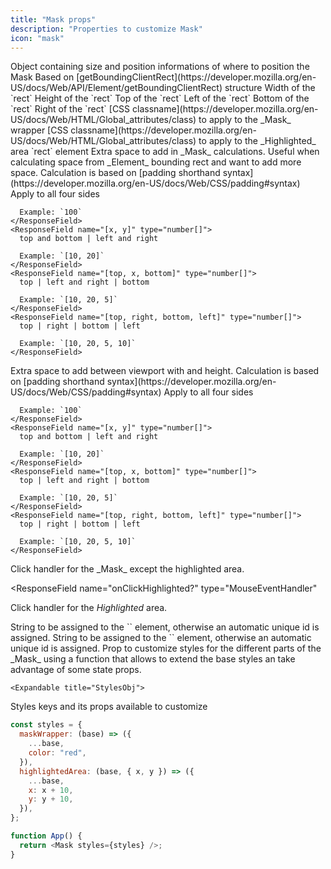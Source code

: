 ```yaml
---
title: "Mask props"
description: "Properties to customize Mask"
icon: "mask"
---
```


<ResponseField name="sizes" type="RectResult" required>
  Object containing size and position informations of where to position the Mask
  <Expandable title="RectResult">
    Based on [getBoundingClientRect](https://developer.mozilla.org/en-US/docs/Web/API/Element/getBoundingClientRect) structure
    <ResponseField name="width" type="number">
      Width of the `rect`
    </ResponseField>
    <ResponseField name="height" type="number">
      Height of the `rect`
    </ResponseField>
    <ResponseField name="top" type="number">
      Top of the `rect`
    </ResponseField>
    <ResponseField name="left" type="number">
      Left of the `rect`
    </ResponseField>
    <ResponseField name="bottom?" type="number">
      Bottom of the `rect`
    </ResponseField>
    <ResponseField name="right?" type="number">
      Right of the `rect`
    </ResponseField>

  </Expandable>
</ResponseField>

<ResponseField name="className?" type="string">
  [CSS
  classname](https://developer.mozilla.org/en-US/docs/Web/HTML/Global_attributes/class)
  to apply to the _Mask_ wrapper
</ResponseField>

<ResponseField name="highlightedAreaClassName?" type="string">
  [CSS
  classname](https://developer.mozilla.org/en-US/docs/Web/HTML/Global_attributes/class)
  to apply to the _Highlighted_ area `rect` element
</ResponseField>

<ResponseField name="padding?" type="number | number[]">
  Extra space to add in _Mask_ calculations. Useful when calculating space from
  _Element_ bounding rect and want to add more space.

  <Expandable title="space calculation">
  Calculation is based on [padding shorthand syntax](https://developer.mozilla.org/en-US/docs/Web/CSS/padding#syntax)
    <ResponseField name="value" type="number">
      Apply to all four sides

      Example: `100`
    </ResponseField>
    <ResponseField name="[x, y]" type="number[]">
      top and bottom | left and right

      Example: `[10, 20]`
    </ResponseField>
    <ResponseField name="[top, x, bottom]" type="number[]">
      top | left and right | bottom

      Example: `[10, 20, 5]`
    </ResponseField>
    <ResponseField name="[top, right, bottom, left]" type="number[]">
      top | right | bottom | left

      Example: `[10, 20, 5, 10]`
    </ResponseField>

  </Expandable>

</ResponseField>

<ResponseField name="wrapperPadding?" type="number | number[]">
  Extra space to add between viewport with and height.

  <Expandable title="space calculation">
  Calculation is based on [padding shorthand syntax](https://developer.mozilla.org/en-US/docs/Web/CSS/padding#syntax)
    <ResponseField name="value" type="number">
      Apply to all four sides

      Example: `100`
    </ResponseField>
    <ResponseField name="[x, y]" type="number[]">
      top and bottom | left and right

      Example: `[10, 20]`
    </ResponseField>
    <ResponseField name="[top, x, bottom]" type="number[]">
      top | left and right | bottom

      Example: `[10, 20, 5]`
    </ResponseField>
    <ResponseField name="[top, right, bottom, left]" type="number[]">
      top | right | bottom | left

      Example: `[10, 20, 5, 10]`
    </ResponseField>

  </Expandable>

</ResponseField>

<ResponseField name="onClick?" type="MouseEventHandler<HTMLDivElement>">
  Click handler for the _Mask_ except the highlighted area.
</ResponseField>

<ResponseField
  name="onClickHighlighted?"
  type="MouseEventHandler<SVGRectElement>"
>
  Click handler for the _Highlighted_ area.
</ResponseField>

<ResponseField name="maskId?" type="string">
  String to be assigned to the `<mask />` element, otherwise an automatic unique
  id is assigned.
</ResponseField>

<ResponseField name="clipId?" type="string">
  String to be assigned to the `<clipPath />` element, otherwise an automatic
  unique id is assigned.
</ResponseField>

<ResponseField name="styles?" type="StylesObj">
  Prop to customize styles for the different parts of the _Mask_ using a
  function that allows to extend the base styles an take advantage of some state
  props.

    <Expandable title="StylesObj">

Styles keys and its props available to customize

<ResponseField name="maskWrapper" />
<ResponseField name="maskArea" type="x, y, width, height" />
<ResponseField name="maskRect" type="windowWidth, windowHeight, maskID" />
<ResponseField name="clickArea" type="windowWidth, windowHeight, maskID" />
<ResponseField name="highlightedArea" type="x, y, width, height" />

  </Expandable>

  <Expandable title="Example">

```js
const styles = {
  maskWrapper: (base) => ({
    ...base,
    color: "red",
  }),
  highlightedArea: (base, { x, y }) => ({
    ...base,
    x: x + 10,
    y: y + 10,
  }),
};

function App() {
  return <Mask styles={styles} />;
}
```

  </Expandable>
</ResponseField>
